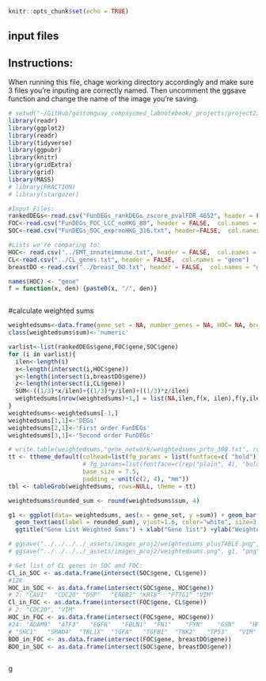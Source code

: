 ```r
knitr::opts_chunk$set(echo = TRUE)
```

## input files

## Instructions:
When running this file, chage working directory accordingly and make sure 3 files you're inputing are correctly named. Then uncomment the ggsave function and change the name of the image you're saving.

```r
# setwd("~/GitHub/gastonguay_compsysmed_labnotebook/_projects/project2/Network Components/FunDEGs")
library(readr)
library(ggplot2)
library(readr)
library(tidyverse)
library(ggpubr)
library(knitr)
library(gridExtra)
library(grid)
library(MASS)
# library(FRACTION)
# library(stargazer)

#Input Files:
rankedDEGs<-read.csv("FunDEGs_rankDEGs_zscore_pvalFDR_4652", header = FALSE, col.names = "gene")
FOC<-read.csv("FunDEGs_FOC_LCC_noHKG_80", header = FALSE,  col.names = "gene")
SOC<-read.csv("FunDEGs_SOC_exprnoHKG_316.txt", header=FALSE,  col.names = "gene")

#Lists we're comparing to:
HOC<- read.csv("../EMT_innateimmune.txt", header = FALSE,  col.names = "gene")
CL<-read.csv("../CL_genes.txt", header = FALSE,  col.names = "gene")
breastDO <-read.csv("../breast_DO.txt", header = FALSE,  col.names = "gene")

names(HOC) <- "gene"
f = function(x, den) {paste0(x, "/", den)}



```

#calculate weighted sums
```r
weightedsums<-data.frame(gene_set = NA, number_genes = NA, HOC= NA, breastDO= NA, CLgenes=NA, sum=NA)
class(weightedsums$sum)<-'numeric'

varlist<-list(rankedDEGs$gene,FOC$gene,SOC$gene)
for (i in varlist){
  ilen<-length(i)
  x<-length(intersect(i,HOC$gene))
  y<-length(intersect(i,breastDO$gene))
  z<-length(intersect(i,CL$gene))
  SUM<-((1/3)*x/ilen)+((1/3)*y/ilen)+((1/3)*z/ilen)
  weightedsums[nrow(weightedsums)+1,] = list(NA,ilen,f(x, ilen),f(y,ilen),f(z,ilen),SUM)
}
weightedsums<-weightedsums[-1,]
weightedsums[1,1]<-'DEGs'
weightedsums[2,1]<-'First order FunDEGs'
weightedsums[3,1]<-'Second order FunDEGs'

# write.table(weightedsums,"gene_network/weightedsums_prtn_300.txt", row.names=FALSE, quote = FALSE)
tt <- ttheme_default(colhead=list(fg_params = list(fontface=c( "bold"))),
                     # fg_params=list(fontface=c(rep("plain", 4), "bold.italic")),
                     base_size = 7.5,
                     padding = unit(c(2, 4), "mm"))
tbl <- tableGrob(weightedsums, rows=NULL, theme = tt)

weightedsums$rounded_sum <- round(weightedsums$sum, 4)

g1 <- ggplot(data= weightedsums, aes(x = gene_set, y =sum)) + geom_bar(stat="identity", aes(fill = gene_set)) +
  geom_text(aes(label = rounded_sum), vjust=1.6, color="white", size=3.5) +
  ggtitle("Gene List Weighted Sums") + xlab("Gene list") +ylab("Weighted Sum") + theme(legend.position = "none")

# ggsave("../../../../_assets/images_proj2/weightedsums_plusTABLE.png", arrangeGrob(g1, tbl, nrow = 2, heights = c(3,1)), "png")
# ggsave("../../../../_assets/images_proj2/weightedsums.png", g1, "png")

```

```r
# Get list of CL genes in SOC and FOC:
Cl_in_SOC <- as.data.frame(intersect(SOC$gene, CL$gene))
#126
HOC_in_SOC <- as.data.frame(intersect(SOC$gene, HOC$gene))
# 7: "CAV1"  "CDC20" "DSP"   "ERBB2" "KRT8"  "PTTG1" "VIM" 
Cl_in_FOC <- as.data.frame(intersect(FOC$gene, CL$gene))
# 2: "CDC20", "VIM"
HOC_in_FOC <- as.data.frame(intersect(FOC$gene, HOC$gene))
#24: "ADAM9"  "ATF3"   "EGFR"   "FBLN1"  "FN1"    "FYN"    "GSN"    "HMGA2"  "ICAM1"  "IGF1R"  "IL4R"   "ITGB8"  "LIMK2"  "LRP1"   "MAPK13" "ROCK1" 
# "SHC1"   "SMAD4"  "TBL1X"  "TGFA"   "TGFB1"  "TNK2"   "TP53"   "VIM"   
BDO_in_FOC <- as.data.frame(intersect(FOC$gene, breastDO$gene))
BDO_in_SOC <- as.data.frame(intersect(SOC$gene, breastDO$gene))



```

g
